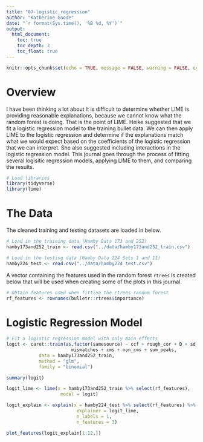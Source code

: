 ```yaml
---
title: "07-logistic_regression"
author: "Katherine Goode"
date: "`r format(Sys.time(), '%B %d, %Y')`"
output:
  html_document:
    toc: true
    toc_depth: 3
    toc_float: true
---
```


```r
knitr::opts_chunk$set(echo = TRUE, message = FALSE, warning = FALSE, eval = TRUE)
```

# Overview

I have been thinking a lot about it is difficult to determine whether LIME is providing reasonable explanations, because we cannot know what the random forest is doing. That is the point of LIME. Heike suggested that we fit a logistic regression model to the training bullet data. We can then apply LIME to the logistic regression and determine if the explanations match what we would expect based on the coefficients of the logistic regression that we can interpret. She also suggested including interactions in the logistic regression model. This journal goes through the process of fitting several logisitic regression models, applying LIME to them, and comparing the results.

```r
# Load libraries
library(tidyverse)
library(lime)
```

# The Data

The cleaned training and testing datasets are loaded in below.

```r
# Load in the training data (Hamby Data 173 and 252)
hamby173and252_train <- read.csv("../data/hamby173and252_train.csv")

# Load in the testing data (Hamby Data 224 Sets 1 and 11)
hamby224_test <- read.csv("../data/hamby224_test.csv")
```

A vector containing the features used in the random forest `rtrees` is created below that will be used when creating some of the plots in this journal.

```r
# Obtain features used when fitting the rtrees random forest
rf_features <- rownames(bulletr::rtrees$importance)
```

# Logistic Regression Model

```r
# Fit a logistic regression model with only main effects
logit <- caret::train(as.factor(samesource) ~ ccf + rough_cor + D + sd_D + matches + 
                        mismatches + cms + non_cms + sum_peaks,
            data = hamby173and252_train, 
            method = "glm", 
            family = "binomial")

summary(logit)

logit_lime <- lime(x = hamby173and252_train %>% select(rf_features), 
                    model = logit)

logit_explain <- explain(x = hamby224_test %>% select(rf_features) %>% na.omit(), 
                          explainer = logit_lime, 
                          n_labels = 1,
                          n_features = 3)

plot_features(logit_explain[1:12,])
```

